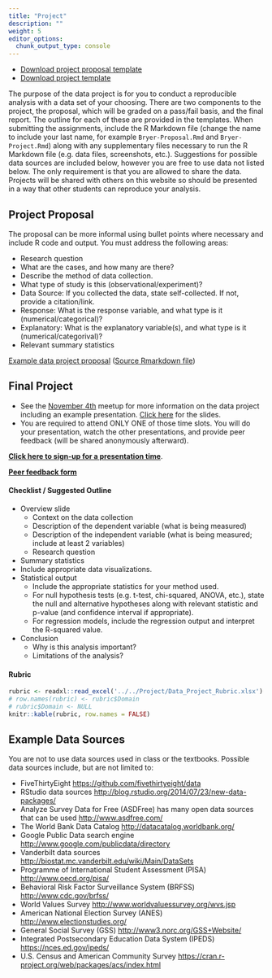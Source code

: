```yaml
---
title: "Project"
description: ""
weight: 5
editor_options: 
  chunk_output_type: console
---
```




* [Download project proposal template](https://raw.githubusercontent.com/jbryer/DATA606Fall2020/master/Project/DATA606_proposal_template.Rmd)
* [Download project template](https://raw.githubusercontent.com/jbryer/DATA606Fall2020/master/Project/DATA606_project_template.Rmd)

The purpose of the data project is for you to conduct a reproducible analysis with a data set of your choosing. There are two components to the project, the proposal, which will be graded on a pass/fail basis, and the final report. The outline for each of these are provided in the templates. When submitting the assignments, include the R Markdown file (change the name to include your last name, for example `Bryer-Proposal.Rmd` and `Bryer-Project.Rmd`) along with any supplementary files necessary to run the R Markdown file (e.g. data files, screenshots, etc.). Suggestions for possible data sources are included below, however you are free to use data not listed below. The only requirement is that you are allowed to share the data. Projects will be shared with others on this website so should be presented in a way that other students can reproduce your analysis.

## Project Proposal

The proposal can be more informal using bullet points where necessary and include R code and output. You must address the following areas:

* Research question 
* What are the cases, and how many are there?
* Describe the method of data collection.
* What type of study is this (observational/experiment)?
* Data Source: If you collected the data, state self-collected. If not, provide a citation/link.
* Response: What is the response variable, and what type is it (numerical/categorical)?
* Explanatory: What is the explanatory variable(s), and what type is it (numerical/categorival)?
* Relevant summary statistics 

[Example data project proposal](http://htmlpreview.github.io/?https://github.com/jbryer/DATA606Fall2020/blob/master/Project/Example_proposal.html) ([Source Rmarkdown file](https://raw.githubusercontent.com/jbryer/DATA606Fall2020/master/Project/Example_proposal.Rmd))

## Final Project

* See the [November 4th](https://youtu.be/AsxEmbIYUBg) meetup for more information on the data project including an example presentation. [Click here](https://fall2020.data606.net/slides/Data_Project.html) for the slides.
* You are required to attend ONLY ONE of those time slots. You will do your presentation, watch the other presentations, and provide peer feedback (will be shared anonymously afterward).

**[Click here to sign-up for a presentation time](https://docs.google.com/spreadsheets/d/1LeIT87c7iTOGmJvZ4z8eyOOP530h3LLYBCJjxAxThLY/edit#gid=0)**.

**[Peer feedback form](https://forms.gle/wc8WzVVifqwEVyPu7)**

#### Checklist / Suggested Outline

* Overview slide
	* Context on the data collection
	* Description of the dependent variable (what is being measured)
	* Description of the independent variable (what is being measured; include at least 2 variables)
	* Research question
* Summary statistics
* Include appropriate data visualizations.
* Statistical output
	* Include the appropriate statistics for your method used.
	* For null hypothesis tests (e.g. t-test, chi-squared, ANOVA, etc.), state the null and alternative hypotheses along with relevant statistic and p-value (and confidence interval if appropriate).
	* For regression models, include the regression output and interpret the R-squared value.
* Conclusion
	* Why is this analysis important?
	* Limitations of the analysis?

#### Rubric

```r
rubric <- readxl::read_excel('../../Project/Data_Project_Rubric.xlsx')
# row.names(rubric) <- rubric$Domain
# rubric$Domain <- NULL
knitr::kable(rubric, row.names = FALSE)
```


<!-- 
## Final Project Format

The final report should be presented in more formal format. Consider your audience to be non data analysts. Fellow data analysts (i.e. students) will be able to access your R Markdown file for details on the analysis. Submit a Zip file with your R Markdown file, the HTML output, and any supplementary files (e.g. data, figures, etc.). You must address the five following sections:

1. **Introduction**: What is your research question? Why do you care? Why should others care?

2. **Data**: Write about the data from your proposal in text form. Address the following points:
	* Data collection: Describe how the data were collected.
	* Cases: What are the cases? (Remember: case = units of observation or units of experiment)
	* Variables: What are the two variables you will be studying? State the type of each variable.
	* Type of study: What is the type of study, observational or an experiment? Explain how you've arrived at your conclusion using information on the sampling and/or experimental design.
	* Scope of inference - generalizability: Identify the population of interest, and whether the findings from this analysis can be generalized to that population, or, if not, a subsection of that population. Explain why or why not. Also discuss any potential sources of bias that might prevent generalizability.
	* Scope of inference - causality: Can these data be used to establish causal links between the variables of interest? Explain why or why not.

3. **Exploratory data analysis**: Perform relevant descriptive statistics, including summary statistics and visualization of the data. Also address what the exploratory data analysis suggests about your research question.

4. **Inference**: If your data fails some conditions and you can't use a theoretical method, then you should use simulation. If you can use both methods, then you should use both methods. It is your responsibility to figure out the appropriate methodology.
	* Check conditions
	* Theoretical inference (if possible) - hypothesis test and confidence interval
	* Simulation based inference - hypothesis test and confidence interval
	* Brief description of methodology that reflects your conceptual understanding  

5. **Conclusion**: Write a brief summary of your findings without repeating your statements from earlier. Also include a discussion of what you have learned about your research question and the data you collected. You may also want to include ideas for possible future research.
-->

## Example Data Sources

You are not to use data sources used in class or the textbooks. Possible data sources include, but are not limited to:

* FiveThirtyEight [https://github.com/fivethirtyeight/data](https://github.com/fivethirtyeight/data)
* RStudio data sources [http://blog.rstudio.org/2014/07/23/new-data-packages/](http://blog.rstudio.org/2014/07/23/new-data-packages/)
* Analyze Survey Data for Free (ASDFree) has many open data sources that can be used [http://www.asdfree.com/](http://www.asdfree.com/)
* The World Bank Data Catalog [http://datacatalog.worldbank.org/](http://datacatalog.worldbank.org/)
* Google Public Data search engine [http://www.google.com/publicdata/directory](http://www.google.com/publicdata/directory)
* Vanderbilt data sources [http://biostat.mc.vanderbilt.edu/wiki/Main/DataSets](http://biostat.mc.vanderbilt.edu/wiki/Main/DataSets)
* Programme of International Student Assessment (PISA) [http://www.oecd.org/pisa/](http://www.oecd.org/pisa/)
* Behavioral Risk Factor Surveillance System (BRFSS) [http://www.cdc.gov/brfss/](http://www.cdc.gov/brfss/)
* World Values Survey [http://www.worldvaluessurvey.org/wvs.jsp](http://www.worldvaluessurvey.org/wvs.jsp)
* American National Election Survey (ANES) [http://www.electionstudies.org/](http://www.electionstudies.org/)
* General Social Survey (GSS) [http://www3.norc.org/GSS+Website/](http://www3.norc.org/GSS+Website/)
* Integrated Postsecondary Education Data System (IPEDS) [https://nces.ed.gov/ipeds/](https://nces.ed.gov/ipeds/)
* U.S. Census and American Community Survey [https://cran.r-project.org/web/packages/acs/index.html](https://cran.r-project.org/web/packages/acs/index.html)
